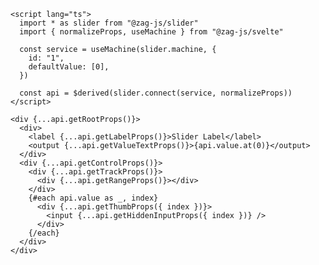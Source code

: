 ```svelte
<script lang="ts">
  import * as slider from "@zag-js/slider"
  import { normalizeProps, useMachine } from "@zag-js/svelte"

  const service = useMachine(slider.machine, {
    id: "1",
    defaultValue: [0],
  })

  const api = $derived(slider.connect(service, normalizeProps))
</script>

<div {...api.getRootProps()}>
  <div>
    <label {...api.getLabelProps()}>Slider Label</label>
    <output {...api.getValueTextProps()}>{api.value.at(0)}</output>
  </div>
  <div {...api.getControlProps()}>
    <div {...api.getTrackProps()}>
      <div {...api.getRangeProps()}></div>
    </div>
    {#each api.value as _, index}
      <div {...api.getThumbProps({ index })}>
        <input {...api.getHiddenInputProps({ index })} />
      </div>
    {/each}
  </div>
</div>
```

